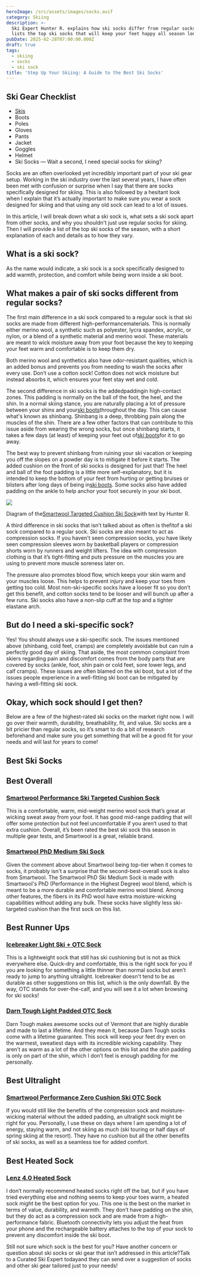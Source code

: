 ```yaml
---
heroImage: /src/assets/images/socks.avif
category: Skiing
description: >-
  Ski Expert Hunter R. explains how ski socks differ from regular socks and
  lists the top ski socks that will keep your feet happy all season long!
pubDate: 2025-02-28T07:00:00.000Z
draft: true
tags:
  - skiing
  - socks
  - ski sock
title: 'Step Up Your Skiing: A Guide to the Best Ski Socks'
---
```


## Ski Gear Checklist

- [Skis](https://www.curated.com/c/skis?ref=journal)
- Boots
- Poles
- Gloves
- Pants
- Jacket
- Goggles
- Helmet
- Ski Socks — Wait a second, I need special socks for skiing?

Socks are an often overlooked yet incredibly important part of your ski gear setup. Working in the ski industry over the last several years, I have often been met with confusion or surprise when I say that there are socks specifically designed for skiing. This is also followed by a hesitant look when I explain that it’s actually important to make sure you wear a sock designed for skiing and that using any old sock can lead to a lot of issues.

In this article, I will break down what a ski sock is, what sets a ski sock apart from other socks, and why you shouldn't just use regular socks for skiing. Then I will provide a list of the top ski socks of the season, with a short explanation of each and details as to how they vary.

## What is a ski sock?

As the name would indicate, a ski sock is a sock specifically designed to add warmth, protection, and comfort while being worn inside a ski boot.

## What makes a pair of ski socks different from regular socks?

The first main difference in a ski sock compared to a regular sock is that ski socks are made from different high-performancematerials. This is normally either merino wool, a synthetic such as polyester, lycra spandex, acrylic, or nylon, or a blend of a synthetic material and merino wool. These materials are meant to wick moisture away from your foot because the key to keeping your feet warm and comfortable is to keep them dry.

Both merino wool and synthetics also have odor-resistant qualities, which is an added bonus and prevents you from needing to wash the socks after every use. Don’t use a cotton sock! Cotton does not wick moisture but instead absorbs it, which ensures your feet stay wet and cold.

The second difference in ski socks is the addedpaddingin high-contact zones. This padding is normally on the ball of the foot, the heel, and the shin. In a normal skiing stance, you are naturally placing a lot of pressure between your shins and your[ski boots](https://www.curated.com/c/ski-boots?ref=journal)throughout the day. This can cause what's known as shinbang. Shinbang is a deep, throbbing pain along the muscles of the shin. There are a few other factors that can contribute to this issue aside from wearing the wrong socks, but once shinbang starts, it takes a few days (at least) of keeping your feet out of[ski boots](https://www.curated.com/c/ski-boots?ref=journal)for it to go away.

The best way to prevent shinbang from ruining your ski vacation or keeping you off the slopes on a powder day is to mitigate it before it starts. The added cushion on the front of ski socks is designed for just that! The heel and ball of the foot padding is a little more self-explanatory, but it is intended to keep the bottom of your feet from hurting or getting bruises or blisters after long days of being in[ski boots](https://www.curated.com/c/ski-boots?ref=journal). Some socks also have added padding on the ankle to help anchor your foot securely in your ski boot.

![](/uploads/diagramsock.avif)

Diagram of the[Smartwool Targeted Cushion Ski Sock](https://www.curated.com/products/4530050/smartwool-performance-ski-targeted-cushion-homechetler-print-otc-socks?ref=journal)with text by Hunter R.

A third difference in ski socks that isn’t talked about as often is thefitof a ski sock compared to a regular sock. Ski socks are also meant to act as compression socks. If you haven't seen compression socks, you have likely seen compression sleeves worn by basketball players or compression shorts worn by runners and weight lifters. The idea with compression clothing is that it’s tight-fitting and puts pressure on the muscles you are using to prevent more muscle soreness later on.

The pressure also promotes blood flow, which keeps your skin warm and your muscles loose. This helps to prevent injury and keep your toes from getting too cold. Most non-ski-specific socks have a looser fit so you don’t get this benefit, and cotton socks tend to be looser and will bunch up after a few runs. Ski socks also have a non-slip cuff at the top and a tighter elastane arch.

## But do I need a ski-specific sock?

Yes! You should always use a ski-specific sock. The issues mentioned above (shinbang, cold feet, cramps) are completely avoidable but can ruin a perfectly good day of skiing. That aside, the most common complaint from skiers regarding pain and discomfort comes from the body parts that are covered by socks (ankle, foot, shin pain or cold feet, sore lower legs, and calf cramps). These issues are often blamed on the ski boot, but a lot of the issues people experience in a well-fitting ski boot can be mitigated by having a well-fitting ski sock.

## Okay, which sock should I get then?

Below are a few of the highest-rated ski socks on the market right now. I will go over their warmth, durability, breathability, fit, and value. Ski socks are a bit pricier than regular socks, so it’s smart to do a bit of research beforehand and make sure you get something that will be a good fit for your needs and will last for years to come!

## Best Ski Socks

## Best Overall

### [Smartwool Performance Ski Targeted Cushion Sock](https://www.curated.com/products/4530050/smartwool-performance-ski-targeted-cushion-homechetler-print-otc-socks?ref=journal)

This is a comfortable, warm, mid-weight merino wool sock that’s great at wicking sweat away from your foot. It has good mid-range padding that will offer some protection but not feel uncomfortable if you aren’t used to that extra cushion. Overall, it’s been rated the best ski sock this season in multiple gear tests, and Smartwool is a great, reliable brand.

### [Smartwool PhD Medium Ski Sock](https://www.moosejaw.com/product/smartwool-phd-ski-medium-over-the-calf-sock/_10498223?ad_id=GooglePlusBox&utm_source=GooglePlusBox&utm_medium=PLA&utm_campaign=Smartwool&cm_mmc=PLA-_-Google-_-MJ-Shopping-NonPromo-Brand-Product%7CMJ-Shopping-NonPromo-Brand-Product-_-google%7C10853406174%7C105764669014%7C457336792556%7Caud-470099397305%3Apla-950413052153%7Cc%7C9029757%7C6060004&gclid=Cj0KCQiA_c-OBhDFARIsAIFg3ezu746KiLN7e7liRdo9O4sX9mR7m2nozNiz3DUGHGKM7BmPrGuw-_oaAqCbEALw_wcB&ref=journal)

Given the comment above about Smartwool being top-tier when it comes to socks, it probably isn't a surprise that the second-best-overall sock is also from Smartwool. The Smartwool PhD Ski Medium Sock is made with Smartwool's PhD (Performance in the Highest Degree) wool blend, which is meant to be a more durable and comfortable merino wool blend. Among other features, the fibers in its PhD wool have extra moisture-wicking capabilities without adding any bulk. These socks have slightly less ski-targeted cushion than the first sock on this list.

## Best Runner Ups

### [Icebreaker Light Ski + OTC Sock](https://www.curated.com/products/4574002/icebreaker-men-s-light-cushion-over-the-calf-ski-sock?ref=journal)

This is a lightweight sock that still has ski cushioning but is not as thick everywhere else. Quick-dry and comfortable, this is the right sock for you if you are looking for something a little thinner than normal socks but aren’t ready to jump to anything ultralight. Icebreaker doesn't tend to be as durable as other suggestions on this list, which is the only downfall. By the way, OTC stands for over-the-calf, and you will see it a lot when browsing for ski socks!

### [Darn Tough Light Padded OTC Sock](https://www.amazon.com/Darn-Tough-Vermont-Merino-Padded/dp/B006LUGB24?ref=journal)

Darn Tough makes awesome socks out of Vermont that are highly durable and made to last a lifetime. And they mean it, because Darn Tough socks come with a lifetime guarantee. This sock will keep your feet dry even on the warmest, sweatiest days with its incredible wicking capability. They aren’t as warm as a lot of the other options on this list and the shin padding is only on part of the shin, which I don’t feel is enough padding for me personally.

## Best Ultralight

### [Smartwool Performance Zero Cushion Ski OTC Sock](https://www.curated.com/products/4530024/smartwool-men-s-performance-ski-zero-cushion-otc-socks?ref=journal)

If you would still like the benefits of the compression sock and moisture-wicking material without the added padding, an ultralight sock might be right for you. Personally, I use these on days where I am spending a lot of energy, staying warm, and not skiing as much (ski touring or half days of spring skiing at the resort). They have no cushion but all the other benefits of ski socks, as well as a seamless toe for added comfort.

## Best Heated Sock

### [Lenz 4.0 Heated Sock](https://www.amazon.com/LENZ-Lithium-Pack-1200-Socks/dp/B07JKDT427?ref=journal)

I don’t normally recommend heated socks right off the bat, but if you have tried everything else and nothing seems to keep your toes warm, a heated sock might be the best option for you. This one is the best on the market in terms of value, durability, and warmth. They don’t have padding on the shin, but they do act as a compression sock and are made from a high-performance fabric. Bluetooth connectivity lets you adjust the heat from your phone and the rechargeable battery attaches to the top of your sock to prevent any discomfort inside the ski boot.

Still not sure which sock is the best for you? Have another concern or question about ski socks or ski gear that isn’t addressed in this article?Talk to a Curated Ski Expert todayand they can send over a suggestion of socks and other ski gear tailored just to your needs!
